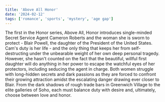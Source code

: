 ```yaml
---
title: 'Above All Honor'
date: '2024-02-12'
tags: ['romance', 'sports', 'mystery', 'age gap']
---
```


The first in the Honor series, Above All, Honor introduces single-minded Secret Service Agent Cameron Roberts and the woman she is sworn to protect - Blair Powell, the daughter of the President of the United States. Cam's duty is her life - and the only thing that keeps her from self-destructing under the unbearable weight of her own deep personal tragedy. However, she hasn't counted on the fact that the beautiful, willful first daughter will do anything in her power to escape the watchful eyes of her protectors, including seducing the agent in charge. Both women struggle with long-hidden secrets and dark passions as they are forced to confront their growing attraction amidst the escalating danger drawing ever closer to Blair. From the dark shadows of rough trade bars in Greenwich Village to the elite galleries of Soho, each must balance duty with desire and, ultimately, choose between love and honor.
